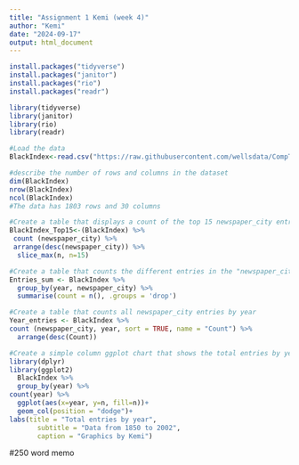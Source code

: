 ```yaml
---
title: "Assignment 1 Kemi (week 4)"
author: "Kemi"
date: "2024-09-17"
output: html_document
---
```

```r
install.packages("tidyverse")
install.packages("janitor")
install.packages("rio")
install.packages("readr")
```


```r
library(tidyverse)
library(janitor)
library(rio)
library(readr)
```


```r
#Load the data
BlackIndex<-read.csv("https://raw.githubusercontent.com/wellsdata/CompText_Jour/main/data/blackindex_master.csv")
```



```r
#describe the number of rows and columns in the dataset
dim(BlackIndex)
nrow(BlackIndex)
ncol(BlackIndex)
#The data has 1803 rows and 30 columns
```
```r
#Create a table that displays a count of the top 15 newspaper_city entries
BlackIndex_Top15<-(BlackIndex) %>%
 count (newspaper_city) %>%
 arrange(desc(newspaper_city)) %>%
  slice_max(n, n=15)
```

```r
#Create a table that counts the different entries in the "newspaper_city" column
Entries_sum <- BlackIndex %>% 
  group_by(year, newspaper_city) %>% 
  summarise(count = n(), .groups = 'drop')
```

```r
#Create a table that counts all newspaper_city entries by year
Year_entries <- BlackIndex %>%
count (newspaper_city, year, sort = TRUE, name = "Count") %>%
  arrange(desc(Count))
```

```r
#Create a simple column ggplot chart that shows the total entries by year
library(dplyr)
library(ggplot2)
  BlackIndex %>%
  group_by(year) %>%
count(year) %>%
  ggplot(aes(x=year, y=n, fill=n))+
  geom_col(position = "dodge")+
labs(title = "Total entries by year",
       subtitle = "Data from 1850 to 2002",
       caption = "Graphics by Kemi")
```

#250 word memo




